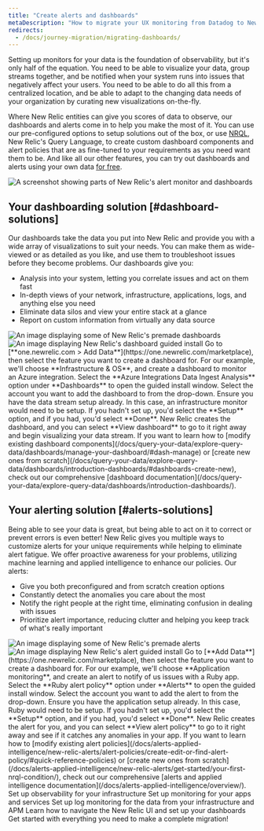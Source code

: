 ```yaml
---
title: "Create alerts and dashboards"
metaDescription: "How to migrate your UX monitoring from Datadog to New Relic."
redirects:
  - /docs/journey-migration/migrating-dashboards/
---
```









Setting up monitors for your data is the foundation of observability, but it's only half of the equation. You need to be able to visualize your data, group streams together, and be notified when your system runs into issues that negatively affect your users. You need to be able to do all this from a centralized location, and be able to adapt to the changing data needs of your organization by curating new visualizations on-the-fly. 

Where New Relic entities can give you scores of data to observe, our dashboards and alerts come in to help you make the most of it. You can use our pre-configured options to setup solutions out of the box, or use [NRQL](/docs/query-your-data/nrql-new-relic-query-language/get-started/introduction-nrql-new-relics-query-language/), New Relic's Query Language, to create custom dashboard components and alert policies that are as fine-tuned to your requirements as you need want them to be. And like all our other features, you can try out dashboards and alerts using your own data [for free](https://newrelic.com/signup).

<img
    title="Alerts-and-dash"
    alt="A screenshot showing parts of New Relic's alert monitor and dashboards"
    src={journeyAlertsAndDash}
/>

## Your dashboarding solution [#dashboard-solutions]

Our dashboards take the data you put into New Relic and provide you with a wide array of visualizations to suit your needs. You can make them as wide-viewed or as detailed as you like, and use them to troubleshoot issues before they become problems. Our dashboards give you:

* Analysis into your system, letting you correlate issues and act on them fast
* In-depth views of your network, infrastructure, applications, logs, and anything else you need
* Eliminate data silos and view your entire stack at a glance
* Report on custom information from virtually any data source

<CollapserGroup>
    <Collapser
        id="dash-install"
        title="Install a premade dashboard"
    >
    <SideBySide>
    <Side>
        <img
        title="Premade dashboards"
        alt="An image displaying some of New Relic's premade dashboards"
        src={journeyInfraDash}
        />
        <img
        title="Dashboard guided install"
        alt="An image displaying New Relic's dashboard guided install"
        src={journeyAzureDash}
        />
    </Side>
    <Side>
    <Steps>
        <Step>
        Go to [**one.newrelic.com > Add Data**](https://one.newrelic.com/marketplace), then select the feature you want to create a dashboard for. For our example, we'll choose **Infrastructure & OS**, and create a dashboard to monitor an Azure integration.  
        </Step>
        <Step>
        Select the **Azure Integrations Data Ingest Analysis** option under **Dashboards** to open the guided install window.
        </Step>
        <Step>
        Select the account you want to add the dashboard to from the drop-down.
        </Step>
        <Step>
        Ensure you have the data stream setup already. In this case, an infrastructure monitor would need to be setup. If you hadn't set up, you'd select the **Setup** option, and if you had, you'd select **Done**.
        </Step>
        <Step>
        New Relic creates the dashboard, and you can select **View dashboard** to go to it right away and begin visualizing your data stream.
        </Step>
    </Steps>
    If you want to learn how to [modify existing dashboard components](/docs/query-your-data/explore-query-data/dashboards/manage-your-dashboard/#dash-manage) or [create new ones from scratch](/docs/query-your-data/explore-query-data/dashboards/introduction-dashboards/#dashboards-create-new), check out our comprehensive [dashboard documentation](/docs/query-your-data/explore-query-data/dashboards/introduction-dashboards/).
    </Side>
    </SideBySide>
    </Collapser>
</CollapserGroup>

## Your alerting solution [#alerts-solutions]

Being able to see your data is great, but being able to act on it to correct or prevent errors is even better! New Relic gives you multiple ways to customize alerts for your unique requirements while helping to eliminate alert fatigue. We offer proactive awareness for your problems, utilizing machine learning and applied intelligence to enhance our policies. Our alerts:

* Give you both preconfigured and from scratch creation options
* Constantly detect the anomalies you care about the most
* Notify the right people at the right time, eliminating confusion in dealing with issues
* Prioritize alert importance, reducing clutter and helping you keep track of what's really important

<CollapserGroup>
    <Collapser
        id="alerts-install"
        title="Install a premade alert"
    >
    <SideBySide>
    <Side>
        <img
        title="Premade alerts"
        alt="An image displaying some of New Relic's premade alerts"
        src={journeyPremadeAlerts}
        />
        <img
        title="Alert guided install"
        alt="An image displaying New Relic's alert guided install"
        src={journeyGuidedAlerts}
        />
    </Side>
    <Side>
    <Steps>
        <Step>
        Go to [**Add Data**](https://one.newrelic.com/marketplace), then select the feature you want to create a dashboard for. For our example, we'll choose **Application monitoring**, and create an alert to notify of us issues with a Ruby app.  
        </Step>
        <Step>
        Select the **Ruby alert policy** option under **Alerts** to open the guided install window.
        </Step>
        <Step>
        Select the account you want to add the alert to from the drop-down.
        </Step>
        <Step>
        Ensure you have the application setup already. In this case, Ruby would need to be setup. If you hadn't set up, you'd select the **Setup** option, and if you had, you'd select **Done**.
        </Step>
        <Step>
        New Relic creates the alert for you, and you can select **View alert policy** to go to it right away and see if it catches any anomalies in your app.
        </Step>
    </Steps>
    If you want to learn how to [modify existing alert policies](/docs/alerts-applied-intelligence/new-relic-alerts/alert-policies/create-edit-or-find-alert-policy/#quick-reference-policies) or [create new ones from scratch](/docs/alerts-applied-intelligence/new-relic-alerts/get-started/your-first-nrql-condition/), check out our comprehensive [alerts and applied intelligence documentation](/docs/alerts-applied-intelligence/overview/).
    </Side>
    </SideBySide>
    </Collapser>
</CollapserGroup>

<DocTiles numbered>
  <DocTile title='Install infrastructure agents' path="/docs/journey-migration/migrating-infra/">Set up observability for your infrastructure</DocTile>
  <DocTile title='Install APM agents' path="/docs/journey-migration/migrating-apm/">Set up monitoring for your apps and services </DocTile>
</DocTiles>

<DocTiles>
  <DocTile title='Monitor your logs' number='3' path="/docs/journey-migration/migrating-logs/">Set up log monitoring for the data from your infrastructure and APM</DocTile>
  <DocTile title='Create dashboards' number='4' path="/docs/journey-migration/migrating-dashboards/" label={{text: "You are here", color: "orange"}}>Learn how to navigate the New Relic UI and set up your dashboards</DocTile>
  <DocTile title='Making the switch' number='5' path="/docs/journey-migration/making-the-switch/"> Get started with everything you need to make a complete migration!</DocTile>
</DocTiles>

